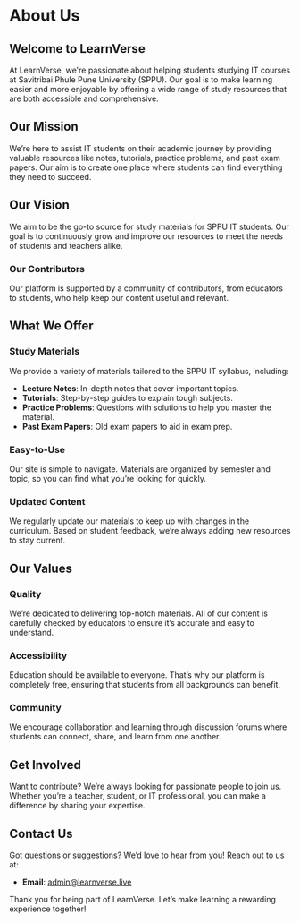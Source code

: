 # About Us

## Welcome to LearnVerse

At LearnVerse, we're passionate about helping students studying IT courses at Savitribai Phule Pune University (SPPU). Our goal is to make learning easier and more enjoyable by offering a wide range of study resources that are both accessible and comprehensive.

## Our Mission

We’re here to assist IT students on their academic journey by providing valuable resources like notes, tutorials, practice problems, and past exam papers. Our aim is to create one place where students can find everything they need to succeed.

## Our Vision

We aim to be the go-to source for study materials for SPPU IT students. Our goal is to continuously grow and improve our resources to meet the needs of students and teachers alike.

### Our Contributors

Our platform is supported by a community of contributors, from educators to students, who help keep our content useful and relevant.

## What We Offer

### Study Materials

We provide a variety of materials tailored to the SPPU IT syllabus, including:

- **Lecture Notes**: In-depth notes that cover important topics.
- **Tutorials**: Step-by-step guides to explain tough subjects.
- **Practice Problems**: Questions with solutions to help you master the material.
- **Past Exam Papers**: Old exam papers to aid in exam prep.

### Easy-to-Use

Our site is simple to navigate. Materials are organized by semester and topic, so you can find what you’re looking for quickly.

### Updated Content

We regularly update our materials to keep up with changes in the curriculum. Based on student feedback, we’re always adding new resources to stay current.

## Our Values

### Quality

We’re dedicated to delivering top-notch materials. All of our content is carefully checked by educators to ensure it’s accurate and easy to understand.

### Accessibility

Education should be available to everyone. That’s why our platform is completely free, ensuring that students from all backgrounds can benefit.

### Community

We encourage collaboration and learning through discussion forums where students can connect, share, and learn from one another.

## Get Involved

Want to contribute? We’re always looking for passionate people to join us. Whether you’re a teacher, student, or IT professional, you can make a difference by sharing your expertise.

## Contact Us

Got questions or suggestions? We’d love to hear from you! Reach out to us at:

- **Email**: [admin@learnverse.live](mailto:admin@learnverse.live)

Thank you for being part of LearnVerse. Let’s make learning a rewarding experience together!

